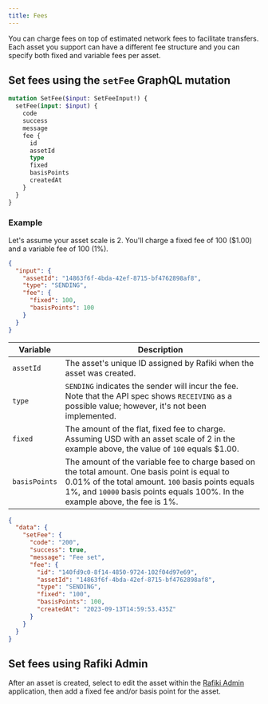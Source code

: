 ```yaml
---
title: Fees
---
```



You can charge fees on top of estimated network fees to facilitate transfers. Each asset you support can have a different fee structure and you can specify both fixed and variable fees per asset.

## Set fees using the `setFee` GraphQL mutation

<CodeBlock title='setFee mutation'>

```graphql
mutation SetFee($input: SetFeeInput!) {
  setFee(input: $input) {
    code
    success
    message
    fee {
      id
      assetId
      type
      fixed
      basisPoints
      createdAt
    }
  }
}
```

</CodeBlock>

### Example

Let's assume your asset scale is 2. You'll charge a fixed fee of 100 (\$1.00) and a variable fee of 100 (1%).

<CodeBlock title='Example JSON request'>

```json
{
  "input": {
    "assetId": "14863f6f-4bda-42ef-8715-bf4762898af8",
    "type": "SENDING",
    "fee": {
      "fixed": 100,
      "basisPoints": 100
    }
  }
}
```

</CodeBlock>

| Variable      | Description                                                                                                                                                                                                                         |
| ------------- | ----------------------------------------------------------------------------------------------------------------------------------------------------------------------------------------------------------------------------------- |
| `assetId`     | The asset's unique ID assigned by Rafiki when the asset was created.                                                                                                                                                                |
| `type`        | `SENDING` indicates the sender will incur the fee. Note that the API spec shows `RECEIVING` as a possible value; however, it's not been implemented.                                                                                |
| `fixed`       | The amount of the flat, fixed fee to charge. Assuming USD with an asset scale of 2 in the example above, the value of `100` equals \$1.00.                                                                                          |
| `basisPoints` | The amount of the variable fee to charge based on the total amount. One basis point is equal to 0.01% of the total amount. `100` basis points equals 1%, and `10000` basis points equals 100%. In the example above, the fee is 1%. |

<CodeBlock title='Example JSON response'>

```json
{
  "data": {
    "setFee": {
      "code": "200",
      "success": true,
      "message": "Fee set",
      "fee": {
        "id": "140fd9c0-8f14-4850-9724-102f04d97e69",
        "assetId": "14863f6f-4bda-42ef-8715-bf4762898af8",
        "type": "SENDING",
        "fixed": "100",
        "basisPoints": 100,
        "createdAt": "2023-09-13T14:59:53.435Z"
      }
    }
  }
}
```

</CodeBlock>

## Set fees using Rafiki Admin

After an asset is created, select to edit the asset within the [Rafiki Admin](/admin/admin-user-guide#edit-asset) application, then add a fixed fee and/or basis point for the asset.
